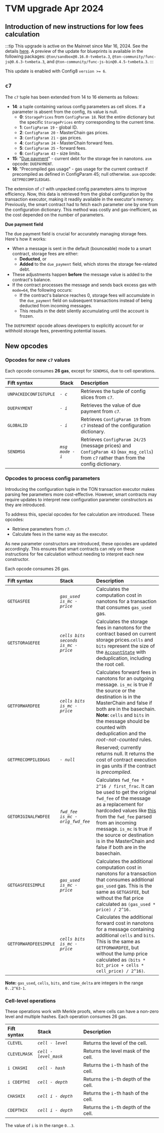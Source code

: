 
# TVM upgrade Apr 2024

## Introduction of new instructions for low fees calculation

:::tip
This upgrade is active on the Mainnet since Mar 16, 2024. See the details [here](https://t.me/tonstatus/101). A preview of the update for blueprints is available in the following packages: `@ton/sandbox@0.16.0-tvmbeta.3`, `@ton-community/func-js@0.6.3-tvmbeta.3`, and `@ton-community/func-js-bin@0.4.5-tvmbeta.3`.
:::

This update is enabled with Config8 `version >= 6`.

## `c7`

The `c7` tuple has been extended from 14 to 16 elements as follows:
- **14**: a tuple containing various config parameters as cell slices. If a parameter is absent from the config, its value is null.
  * **0**: `StoragePrices` from `ConfigParam 18`. Not the entire dictionary but the specific `StoragePrices` entry corresponding to the current time.
  * **1**: `ConfigParam 19` - global ID.
  * **2**: `ConfigParam 20` - MasterChain gas prices.
  * **3**: `ConfigParam 21` - gas prices.
  * **4**: `ConfigParam 24` - MasterChain forward fees.
  * **5**: `ConfigParam 25` - forward fees.
  * **6**: `ConfigParam 43` - size limits.
- **15**: "[Due payment](https://github.com/ton-blockchain/ton/blob/8a9ff339927b22b72819c5125428b70c406da631/crypto/block/block.tlb#L237)" - current debt for the storage fee in nanotons. `asm` opcode: `DUEPAYMENT`.
- **16**: "Precompiled gas usage" - gas usage for the current contract if precompiled as defined in ConfigParam 45; null otherwise.
`asm` opcode: `GETPRECOMPILEDGAS`.



The extension of `c7` with unpacked config parameters aims to improve efficiency. Now, this data is retrieved from the global configuration by the transaction executor, making it readily available in the executor's memory. Previously, the smart contract had to fetch each parameter one by one from the configuration dictionary. This method was costly and gas-inefficient, as the cost depended on the number of parameters.

**Due payment field**

The due payment field is crucial for accurately managing storage fees. Here's how it works:
- When a message is sent in the default (bounceable) mode to a smart contract, storage fees are either:
  - **Deducted**, or 
  - **Added** to the `due_payment` field, which stores the storage fee-related debt.
- These adjustments happen **before** the message value is added to the contract's balance.
- If the contract processes the message and sends back excess gas with `mode=64`, the following occurs:
  - If the contract's balance reaches 0, storage fees will accumulate in the `due_payment` field on subsequent transactions instead of being deducted from incoming messages. 
  - This results in the debt silently accumulating until the account is frozen.

The `DUEPAYMENT` opcode allows developers to explicitly account for or withhold storage fees, preventing potential issues.


## New opcodes

### Opcodes for new `c7` values
Each opcode consumes **26 gas**, except for `SENDMSG`, due to cell operations.

|Fift syntax | Stack | Description                                                                                                                             |
|:-|:--------------------|:----------------------------------------------------------------------------------------------------------------------------------------|
| `UNPACKEDCONFIGTUPLE` | _`- c`_             | Retrieves the tuple of config slices from `c7`.                                                                                         |
| `DUEPAYMENT` | _`- i`_             | Retrieves the value of due payment from `c7`.                                                                                           |
| `GLOBALID` | _`- i`_             | Retrieves `ConfigParam 19` from `c7` instead of the configuration dictionary.                                                             |
| `SENDMSG` | _`msg mode - i`_    | Retrieves `ConfigParam 24/25` (message prices) and `ConfigParam 43` (`max_msg_cells`) from `c7` rather than from the config dictionary. |

### Opcodes to process config parameters
 

Introducing the configuration tuple in the TON transaction executor makes parsing fee parameters more cost-effective. However, smart contracts may require updates to interpret new configuration parameter constructors as they are introduced. 

To address this, special opcodes for fee calculation are introduced. These opcodes:
- Retrieve parameters from `c7`. 
- Calculate fees in the same way as the executor.

As new parameter constructors are introduced, these opcodes are updated accordingly. This ensures that smart contracts can rely on these instructions for fee calculation without needing to interpret each new constructor.

Each opcode consumes 26 gas.


| Fift syntax           | Stack                                | Description                                                                                                                                                                                                                                                                                                                                                                                                                                                |
|:----------------------|:-------------------------------------|:-----------------------------------------------------------------------------------------------------------------------------------------------------------------------------------------------------------------------------------------------------------------------------------------------------------------------------------------------------------------------------------------------------------------------------------------------------------|
| `GETGASFEE`           | _`gas_used is_mc - price`_           | Calculates the computation cost in nanotons for a transaction that consumes `gas_used` gas.                                                                                                                                                                                                                                                                                                                                                                |
| `GETSTORAGEFEE`       | _`cells bits seconds is_mc - price`_ | Calculates the storage fees in nanotons for the contract based on current storage prices.`cells` and `bits` represent the size of the [`AccountState`](https://github.com/ton-blockchain/ton/blob/8a9ff339927b22b72819c5125428b70c406da631/crypto/block/block.tlb#L247) with deduplication, including the root cell.                                                                                                                                       |
| `GETFORWARDFEE`       | _`cells bits is_mc - price`_         | Calculates forward fees in nanotons for an outgoing message. `is_mc` is true if the source or the destination is in the MasterChain and false if both are in the basechain. **Note:** `cells` and `bits` in the message should be counted with deduplication and the _root-not-counted_ rules.                                                                                                                                                             |
| `GETPRECOMPILEDGAS`   | _`- null`_                           | Reserved; currently returns null. It returns the cost of contract execution in gas units if the contract is _precompiled_.                                                                                                                                                                                                                                                                                                                                 |
| `GETORIGINALFWDFEE`   | _`fwd_fee is_mc - orig_fwd_fee`_     | Calculates `fwd_fee * 2^16 / first_frac`. It can be used to get the original `fwd_fee` of the message as a replacement for hardcoded values like [this](https://github.com/ton-blockchain/token-contract/blob/21e7844fa6dbed34e0f4c70eb5f0824409640a30/ft/jetton-wallet.fc#L224C17-L224C46) from the `fwd_fee` parsed from an incoming message. `is_mc` is true if the source or destination is in the MasterChain and false if both are in the basechain. |
| `GETGASFEESIMPLE`     | _`gas_used is_mc - price`_           | Calculates the additional computation cost in nanotons for a transaction that consumes additional `gas_used` gas. This is the same as `GETGASFEE`, but without the flat price calculated as `(gas_used * price) / 2^16.`                                                                                                                                                                                                                                   |
| `GETFORWARDFEESIMPLE` | _`cells bits is_mc - price`_         | Calculates the additional forward cost in nanotons for a message containing additional `cells` and `bits`. This is the same as `GETFORWARDFEE`, but without the lump price calculated as `(bits * bit_price + cells * cell_price) / 2^16)`.                                                                                                                                                                                                                |

**Note:** `gas_used`, `cells`, `bits`, and `time_delta` are integers in the range `0..2^63-1`.

### Cell-level operations
These operations work with Merkle proofs, where cells can have a non-zero level and multiple hashes. Each operation consumes 26 gas.

| Fift syntax | Stack | Description                         |
|:-|:-|:------------------------------------|
| `CLEVEL` | _`cell - level`_ | Returns the level of the cell.      |
| `CLEVELMASK` | _`cell - level_mask`_ | Returns the level mask of the cell. |
| `i CHASHI` | _`cell - hash`_ | Returns the `i`-th hash of the cell.      |
| `i CDEPTHI` | _`cell - depth`_ | Returns the `i`-th depth of the cell.     |
| `CHASHIX` | _`cell i - depth`_ | Returns the `i`-th hash of the cell.     |
| `CDEPTHIX` | _`cell i - depth`_ | Returns the `i`-th depth of the cell.    |

The value of `i` is in the range `0..3`.

<Feedback />

